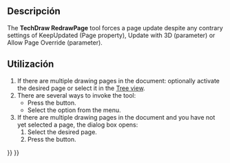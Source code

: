 <languages/>

{{Docnav
|[[TechDraw_FillTemplateFields|FillTemplateFields]]
|[[TechDraw_PrintAll|PrintAll]]
|[[TechDraw_Workbench|TechDraw]]
|IconL=TechDraw_FillTemplateFields.svg
|IconR=TechDraw_PrintAll.svg
|IconC=Workbench_TechDraw.svg
}}

{{GuiCommand
|Name=TechDraw RedrawPage
|MenuLocation=TechDraw → Page → Redraw Page
|Workbenches=[[TechDraw_Workbench|TechDraw]]
|Version=0.19
}}

<span id="Description"></span>
==Descripción== 

The '''TechDraw RedrawPage''' tool forces a page update despite any contrary settings of KeepUpdated (Page property), Update with 3D (parameter) or Allow Page Override (parameter).

<span id="Usage"></span>
==Utilización== 

# If there are multiple drawing pages in the document: optionally activate the desired page or select it in the [[Tree_view|Tree view]].
# There are several ways to invoke the tool:
#* Press the {{Button|[[Image:TechDraw_RedrawPage.svg|16px]] [[TechDraw_RedrawPage|Redraw Page]]}} button.
#* Select the {{MenuCommand|TechDraw → Page → [[Image:TechDraw_RedrawPage.svg|16px]] Redraw Page}} option from the menu.
# If there are multiple drawing pages in the document and you have not yet selected a page, the {{MenuCommand|Page Chooser}} dialog box opens:
## Select the desired page.
## Press the {{Button|OK}} button.


{{Docnav
|[[TechDraw_FillTemplateFields|FillTemplateFields]]
|[[TechDraw_PrintAll|PrintAll]]
|[[TechDraw_Workbench|TechDraw]]
|IconL=TechDraw_FillTemplateFields.svg
|IconR=TechDraw_PrintAll.svg
|IconC=Workbench_TechDraw.svg
}}

{{TechDraw Tools navi{{#translation:}}}}
{{Userdocnavi{{#translation:}}}}
